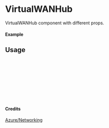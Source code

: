 
<Meta of={VirtualWANHub} title="Azure/Networking/VirtualWANHub" />

# VirtualWANHub

VirtualWANHub component with different props.

#### Example

<Canvas of={VirtualWANHub.Primary} />

## Usage

```ts
import { VirtualWANHub } from "yadl-ui";

const Example = () => {
  return (
      <VirtualWANHub />
  );
};

export default Example;
```

#### Credits
[Azure/Networking](https://learn.microsoft.com/en-us/azure/architecture/icons/)
